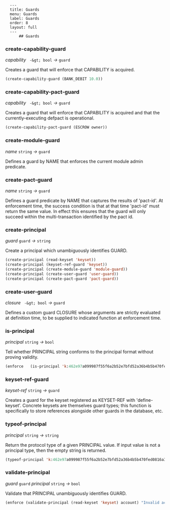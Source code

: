       ---
      title: Guards
      menu: Guards
      label: Guards
      order: 8
      layout: full
      ---
          ## Guards

### create-capability-guard

_capability_&nbsp;` -&gt; bool` _&rarr;_&nbsp;`guard`

Creates a guard that will enforce that CAPABILITY is acquired.

```lisp
(create-capability-guard (BANK_DEBIT 10.0))
```

### create-capability-pact-guard

_capability_&nbsp;` -&gt; bool` _&rarr;_&nbsp;`guard`

Creates a guard that will enforce that CAPABILITY is acquired and that the
currently-executing defpact is operational.

```lisp
(create-capability-pact-guard (ESCROW owner))
```

### create-module-guard

_name_&nbsp;`string` _&rarr;_&nbsp;`guard`

Defines a guard by NAME that enforces the current module admin predicate.

### create-pact-guard

_name_&nbsp;`string` _&rarr;_&nbsp;`guard`

Defines a guard predicate by NAME that captures the results of 'pact-id'. At
enforcement time, the success condition is that at that time 'pact-id' must
return the same value. In effect this ensures that the guard will only succeed
within the multi-transaction identified by the pact id.

### create-principal

_guard_&nbsp;`guard` _&rarr;_&nbsp;`string`

Create a principal which unambiguously identifies GUARD.

```lisp
(create-principal (read-keyset 'keyset))
(create-principal (keyset-ref-guard 'keyset))
(create-principal (create-module-guard 'module-guard))
(create-principal (create-user-guard 'user-guard))
(create-principal (create-pact-guard 'pact-guard))
```

### create-user-guard

_closure_&nbsp;` -&gt; bool` _&rarr;_&nbsp;`guard`

Defines a custom guard CLOSURE whose arguments are strictly evaluated at
definition time, to be supplied to indicated function at enforcement time.

### is-principal

_principal_&nbsp;`string` _&rarr;_&nbsp;`bool`

Tell whether PRINCIPAL string conforms to the principal format without proving
validity.

```lisp
(enforce   (is-principal 'k:462e97a099987f55f6a2b52e7bfd52a36b4b5b470fed0816a3d9b26f9450ba69)   "Invalid account structure: non-principal account")
```

### keyset-ref-guard

_keyset-ref_&nbsp;`string` _&rarr;_&nbsp;`guard`

Creates a guard for the keyset registered as KEYSET-REF with 'define-keyset'.
Concrete keysets are themselves guard types; this function is specifically to
store references alongside other guards in the database, etc.

### typeof-principal

_principal_&nbsp;`string` _&rarr;_&nbsp;`string`

Return the protocol type of a given PRINCIPAL value. If input value is not a
principal type, then the empty string is returned.

```lisp
(typeof-principal 'k:462e97a099987f55f6a2b52e7bfd52a36b4b5b470fed0816a3d9b26f9450ba69)
```

### validate-principal

_guard_&nbsp;`guard` _principal_&nbsp;`string` _&rarr;_&nbsp;`bool`

Validate that PRINCIPAL unambiguously identifies GUARD.

```lisp
(enforce (validate-principal (read-keyset 'keyset) account) "Invalid account ID")
```

